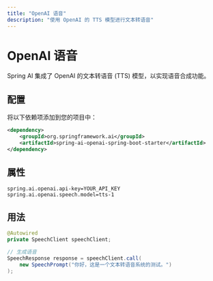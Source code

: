 ```yaml
---
title: "OpenAI 语音"
description: "使用 OpenAI 的 TTS 模型进行文本转语音"
---
```


# OpenAI 语音

Spring AI 集成了 OpenAI 的文本转语音 (TTS) 模型，以实现语音合成功能。

## 配置

将以下依赖项添加到您的项目中：

```xml
<dependency>
    <groupId>org.springframework.ai</groupId>
    <artifactId>spring-ai-openai-spring-boot-starter</artifactId>
</dependency>
```

## 属性

```properties
spring.ai.openai.api-key=YOUR_API_KEY
spring.ai.openai.speech.model=tts-1
```

## 用法

```java
@Autowired
private SpeechClient speechClient;

// 生成语音
SpeechResponse response = speechClient.call(
    new SpeechPrompt("你好，这是一个文本转语音系统的测试。")
);
``` 